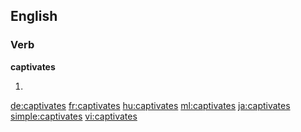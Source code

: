 ==English==

===Verb===
'''captivates'''

# {{en-third-person singular of|captivate}}

[[de:captivates]]
[[fr:captivates]]
[[hu:captivates]]
[[ml:captivates]]
[[ja:captivates]]
[[simple:captivates]]
[[vi:captivates]]